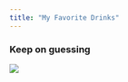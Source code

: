 ```yaml
---
title: "My Favorite Drinks"
---
```


### Keep on guessing

![](/Users/christineiyer/jeffontherocks/JeffFolder/jeffontherocks/thyme.jpg)